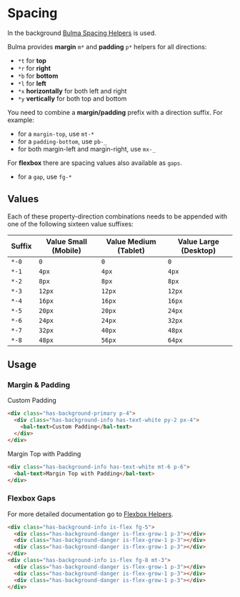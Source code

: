 
# Spacing

In the background [Bulma Spacing Helpers](https://bulma.io/documentation/helpers/spacing-helpers/) is used.

Bulma provides **margin** `m*` and **padding** `p*` helpers for all directions:

- `*t` for **top**
- `*r` for **right**
- `*b` for **bottom**
- `*l` for **left**
- `*x` **horizontally** for both left and right
- `*y` **vertically** for both top and bottom

You need to combine a **margin/padding** prefix with a direction suffix. For example:

- for a `margin-top`, use `mt-*`
- for a `padding-bottom`, use `pb-_`
- for both margin-left and margin-right, use `mx-_`

For **flexbox** there are spacing values also available as `gaps`.

- for a `gap`, use `fg-*`

## Values

Each of these property-direction combinations needs to be appended with one of the following sixteen value suffixes:

| Suffix | Value Small (Mobile) | Value Medium (Tablet) | Value Large (Desktop) |
| ------ | -------------------- | --------------------- | --------------------- |
| `*-0`  | `0`                  | `0`                   | `0`                   |
| `*-1`  | `4px`                | `4px`                 | `4px`                 |
| `*-2`  | `8px`                | `8px`                 | `8px`                 |
| `*-3`  | `12px`               | `12px`                | `12px`                |
| `*-4`  | `16px`               | `16px`                | `16px`                |
| `*-5`  | `20px`               | `20px`                | `24px`                |
| `*-6`  | `24px`               | `24px`                | `32px`                |
| `*-7`  | `32px`               | `40px`                | `48px`                |
| `*-8`  | `48px`               | `56px`                | `64px`                |

## Usage

### Margin & Padding

<Canvas>
  <bal-doc-app>
    <div className="has-background-primary p-4">
      <div className="has-background-info has-text-white py-2 px-4">
        <bal-text>Custom Padding</bal-text>
      </div>
    </div>
  </bal-doc-app>
</Canvas>

```html
<div class="has-background-primary p-4">
  <div class="has-background-info has-text-white py-2 px-4">
    <bal-text>Custom Padding</bal-text>
  </div>
</div>
```

<Canvas>
  <bal-doc-app>
    <div className="has-background-info has-text-white mt-6 p-6">
      <bal-text>Margin Top with Padding</bal-text>
    </div>
  </bal-doc-app>
</Canvas>

```html
<div class="has-background-info has-text-white mt-6 p-6">
  <bal-text>Margin Top with Padding</bal-text>
</div>
```

### Flexbox Gaps

For more detailed documentation go to [Flexbox Helpers](/?path=/docs/design-flexbox-helpers--page).

<Canvas>
  <bal-doc-app>
    <div className="has-background-info is-flex fg-5">
      <div className="has-background-danger is-flex-grow-1 p-3"></div>
      <div className="has-background-danger is-flex-grow-1 p-3"></div>
      <div className="has-background-danger is-flex-grow-1 p-3"></div>
    </div>
    <div className="has-background-info is-flex fg-8 mt-3">
      <div className="has-background-danger is-flex-grow-1 p-3"></div>
      <div className="has-background-danger is-flex-grow-1 p-3"></div>
      <div className="has-background-danger is-flex-grow-1 p-3"></div>
    </div>
  </bal-doc-app>
</Canvas>

```html
<div class="has-background-info is-flex fg-5">
  <div class="has-background-danger is-flex-grow-1 p-3"></div>
  <div class="has-background-danger is-flex-grow-1 p-3"></div>
  <div class="has-background-danger is-flex-grow-1 p-3"></div>
</div>
<div class="has-background-info is-flex fg-8 mt-3">
  <div class="has-background-danger is-flex-grow-1 p-3"></div>
  <div class="has-background-danger is-flex-grow-1 p-3"></div>
  <div class="has-background-danger is-flex-grow-1 p-3"></div>
</div>
```

<bal-doc-github link="/stories/design/04-spacing.docs.mdx"></bal-doc-github>
